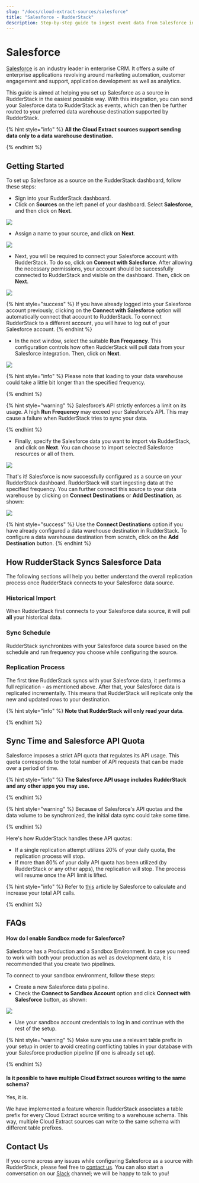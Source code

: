 ```yaml
---
slug: "/docs/cloud-extract-sources/salesforce"
title: "Salesforce - RudderStack"
description: Step-by-step guide to ingest event data from Salesforce into RudderStack
---
```


# Salesforce

[Salesforce](https://www.salesforce.com/in/?ir=1) is an industry leader in enterprise CRM. It offers a suite of enterprise applications revolving around marketing automation, customer engagement and support, application development as well as analytics.

This guide is aimed at helping you set up Salesforce as a source in RudderStack in the easiest possible way. With this integration, you can send your Salesforce data to RudderStack as events, which can then be further routed to your preferred data warehouse destination supported by RudderStack.

{% hint style="info" %}
**All the Cloud Extract sources support sending data only to a data warehouse destination.**

{% endhint %}

## Getting Started

To set up Salesforce as a source on the RudderStack dashboard, follow these steps:

- Sign into your RudderStack dashboard.
- Click on **Sources** on the left panel of your dashboard. Select **Salesforce**, and then click on **Next**.

![](../../.gitbook/assets/1%20%285%29.png)

- Assign a name to your source, and click on **Next**.

![](../../.gitbook/assets/2%20%287%29.png)

- Next, you will be required to connect your Salesforce account with RudderStack. To do so, click on **Connect with Salesforce**. After allowing the necessary permissions, your account should be successfully connected to RudderStack and visible on the dashboard. Then, click on **Next**.

![](../../.gitbook/assets/3%20%285%29.png)

{% hint style="success" %}
If you have already logged into your Salesforce account previously, clicking
on the **Connect with Salesforce** option will automatically connect that
account to RudderStack. To connect RudderStack to a different account, you
will have to log out of your Salesforce account.
{% endhint %}

- In the next window, select the suitable **Run Frequency**. This configuration controls how often RudderStack will pull data from your Salesforce integration. Then, click on **Next**.

![](../../.gitbook/assets/4%20%286%29.png)

{% hint style="info" %}
Please note that loading to your data warehouse could take a little bit longer than the specified frequency.

{% endhint %}

{% hint style="warning" %}
Salesforce’s API strictly enforces a limit on its usage. A high **Run Frequency** may exceed your Salesforce’s API. This may cause a failure when RudderStack tries to sync your data.

{% endhint %}

- Finally, specify the Salesforce data you want to import via RudderStack, and click on **Next**. You can choose to import selected Salesforce resources or all of them.

![](../../.gitbook/assets/5%20%285%29.png)

That's it! Salesforce is now successfully configured as a source on your RudderStack dashboard. RudderStack will start ingesting data at the specified frequency. You can further connect this source to your data warehouse by clicking on **Connect Destinations** or **Add Destination**, as shown:

![](../../.gitbook/assets/6%20%284%29.png)

{% hint style="success" %}
Use the **Connect Destinations** option if you have already configured a data
warehouse destination in RudderStack. To configure a data warehouse
destination from scratch, click on the **Add Destination** button.
{% endhint %}

## How RudderStack Syncs Salesforce Data

The following sections will help you better understand the overall replication process once RudderStack connects to your Salesforce data source.

### Historical Import

When RudderStack first connects to your Salesforce data source, it will pull **all** your historical data.

### Sync Schedule

RudderStack synchronizes with your Salesforce data source based on the schedule and run frequency you choose while configuring the source.

### Replication Process

The first time RudderStack syncs with your Salesforce data, it performs a full replication - as mentioned above. After that, your Salesforce data is replicated incrementally. This means that RudderStack will replicate only the new and updated rows to your destination.

{% hint style="info" %}
**Note that RudderStack will only read your data**.

{% endhint %}

## Sync Time and Salesforce API Quota

Salesforce imposes a strict API quota that regulates its API usage. This quota corresponds to the total number of API requests that can be made over a period of time.

{% hint style="info" %}
**The Salesforce API usage includes RudderStack and any other apps you may use.**

{% endhint %}

{% hint style="warning" %}
Because of Salesforce's API quotas and the data volume to be synchronized, the initial data sync could take some time.

{% endhint %}

Here's how RudderStack handles these API quotas:

- If a single replication attempt utilizes 20% of your daily quota, the replication process will stop.
- If more than 80% of your daily API quota has been utilized \(by RudderStack or any other apps\), the replication will stop. The process will resume once the API limit is lifted.

{% hint style="info" %}
Refer to [this](https://developer.salesforce.com/docs/atlas.en-us.salesforce_app_limits_cheatsheet.meta/salesforce_app_limits_cheatsheet/salesforce_app_limits_platform_api.htm) article by Salesforce to calculate and increase your total API calls.

{% endhint %}

## FAQs

#### How do I enable Sandbox mode for Salesforce?

Salesforce has a Production and a Sandbox Environment. In case you need to work with both your production as well as development data, it is recommended that you create two pipelines.

To connect to your sandbox environment, follow these steps:

- Create a new Salesforce data pipeline.
- Check the **Connect to Sandbox Account** option and click **Connect with Salesforce** button, as shown:

![](../../.gitbook/assets/sf_sandbox_1-736x141.png)

- Use your sandbox account credentials to log in and continue with the rest of the setup.

{% hint style="warning" %}
Make sure you use a relevant table prefix in your setup in order to avoid creating conflicting tables in your database with your Salesforce production pipeline \(if one is already set up\).

{% endhint %}

#### Is it possible to have multiple Cloud Extract sources writing to the same schema?

Yes, it is.

We have implemented a feature wherein RudderStack associates a table prefix for every Cloud Extract source writing to a warehouse schema. This way, multiple Cloud Extract sources can write to the same schema with different table prefixes.

## Contact Us

If you come across any issues while configuring Salesforce as a source with RudderStack, please feel free to [contact us](mailto:%20docs@rudderstack.com). You can also start a conversation on our [Slack](https://resources.rudderstack.com/join-rudderstack-slack) channel; we will be happy to talk to you!
